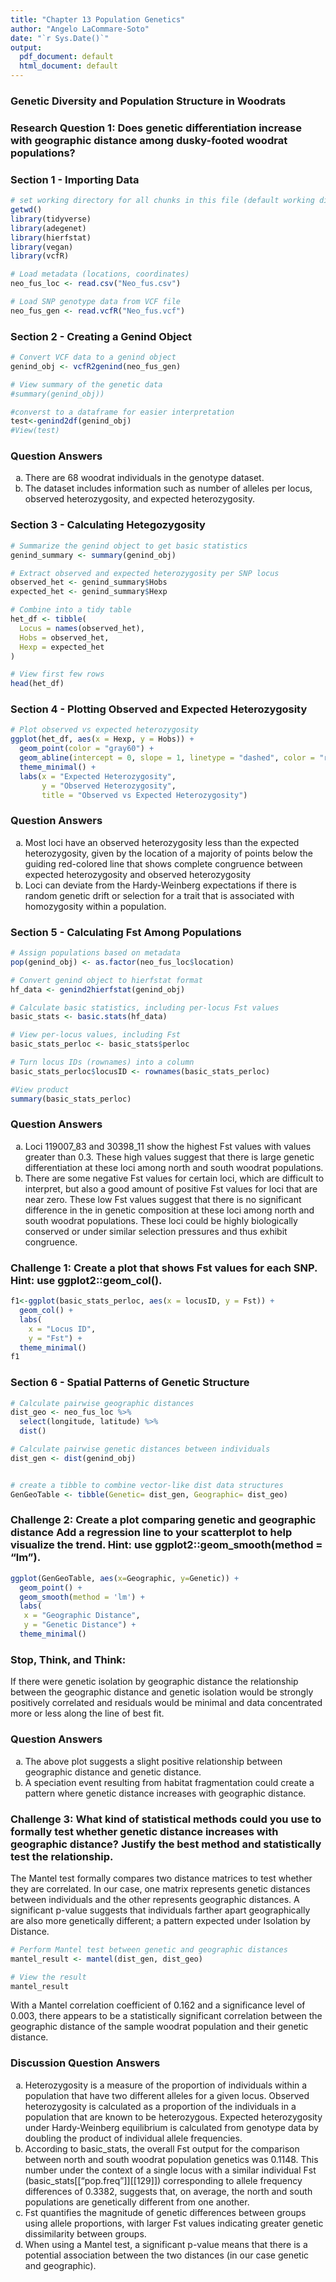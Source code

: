 ```yaml
---
title: "Chapter 13 Population Genetics"
author: "Angelo LaCommare-Soto"
date: "`r Sys.Date()`"
output:
  pdf_document: default
  html_document: default
---
```


### Genetic Diversity and Population Structure in Woodrats

### Research Question 1:  Does genetic differentiation increase with geographic distance among dusky-footed woodrat populations?

### Section 1 - Importing Data

```r
# set working directory for all chunks in this file (default working directory is wherever Rmd file is)
getwd()
library(tidyverse)
library(adegenet)
library(hierfstat)
library(vegan)
library(vcfR)
```

```r
# Load metadata (locations, coordinates)
neo_fus_loc <- read.csv("Neo_fus.csv")

# Load SNP genotype data from VCF file
neo_fus_gen <- read.vcfR("Neo_fus.vcf")
```

### Section 2 - Creating a Genind Object

```r
# Convert VCF data to a genind object
genind_obj <- vcfR2genind(neo_fus_gen)

# View summary of the genetic data
#summary(genind_obj))

#converst to a dataframe for easier interpretation
test<-genind2df(genind_obj)
#View(test)
```

### Question Answers
a. There are 68 woodrat individuals in the genotype dataset. 
b. The dataset includes information such as number of alleles per locus, observed heterozygosity, and expected heterozygosity.

### Section 3 - Calculating Hetegozygosity

```r
# Summarize the genind object to get basic statistics
genind_summary <- summary(genind_obj)

# Extract observed and expected heterozygosity per SNP locus
observed_het <- genind_summary$Hobs
expected_het <- genind_summary$Hexp

# Combine into a tidy table
het_df <- tibble(
  Locus = names(observed_het),
  Hobs = observed_het,
  Hexp = expected_het
)

# View first few rows
head(het_df)
```

### Section 4 - Plotting Observed and Expected Heterozygosity

```r
# Plot observed vs expected heterozygosity
ggplot(het_df, aes(x = Hexp, y = Hobs)) +
  geom_point(color = "gray60") +
  geom_abline(intercept = 0, slope = 1, linetype = "dashed", color = "red") +
  theme_minimal() +
  labs(x = "Expected Heterozygosity", 
       y = "Observed Heterozygosity",
       title = "Observed vs Expected Heterozygosity")
```

### Question Answers
a. Most loci have an observed heterozygosity less than the expected heterozygosity, given by the location of a majority of points below the guiding red-colored line that shows complete congruence between expected heterozygosity and observed heterozygosity
b. Loci can deviate from the Hardy-Weinberg expectations if there is random genetic drift or selection for a trait that is associated with homozygosity within a population.

### Section 5 - Calculating Fst Among Populations

```r
# Assign populations based on metadata
pop(genind_obj) <- as.factor(neo_fus_loc$location)

# Convert genind object to hierfstat format
hf_data <- genind2hierfstat(genind_obj)

# Calculate basic statistics, including per-locus Fst values
basic_stats <- basic.stats(hf_data)

# View per-locus values, including Fst
basic_stats_perloc <- basic_stats$perloc

# Turn locus IDs (rownames) into a column
basic_stats_perloc$locusID <- rownames(basic_stats_perloc)

#View product
summary(basic_stats_perloc)
```

### Question Answers
a. Loci 119007_83 and 30398_11 show the highest Fst values with values greater than 0.3. These high values suggest that there is large genetic differentiation at these loci among north and south woodrat populations.
b. There are some negative Fst values for certain loci, which are difficult to interpret, but also a good amount of positive Fst values for loci that are near zero. These low Fst values suggest that there is no significant difference in the in genetic composition at these loci among north and south woodrat populations. These loci could be highly biologically conserved or under similar selection pressures and thus exhibit congruence.

### Challenge 1: Create a plot that shows Fst values for each SNP. Hint: use ggplot2::geom_col().

```r
f1<-ggplot(basic_stats_perloc, aes(x = locusID, y = Fst)) +
  geom_col() +
  labs(
    x = "Locus ID",
    y = "Fst") +
  theme_minimal()
f1
```

### Section 6 - Spatial Patterns of Genetic Structure

```r
# Calculate pairwise geographic distances
dist_geo <- neo_fus_loc %>%
  select(longitude, latitude) %>%
  dist()

# Calculate pairwise genetic distances between individuals
dist_gen <- dist(genind_obj)


# create a tibble to combine vector-like dist data structures
GenGeoTable <- tibble(Genetic= dist_gen, Geographic= dist_geo)

```

### Challenge 2: Create a plot comparing genetic and geographic distance Add a regression line to your scatterplot to help visualize the trend. Hint: use ggplot2::geom_smooth(method = "lm").

```r
ggplot(GenGeoTable, aes(x=Geographic, y=Genetic)) +
  geom_point() +
  geom_smooth(method = 'lm') +
  labs(
   x = "Geographic Distance",
   y = "Genetic Distance") +
  theme_minimal()
```

### Stop, Think, and Think:
If there were genetic isolation by geographic distance the relationship between the geographic distance and genetic isolation would be strongly positively correlated and residuals would be minimal and data concentrated more or less along the line of best fit.

### Question Answers
a. The above plot suggests a slight positive relationship between geographic distance and genetic distance.
b. A speciation event resulting from habitat fragmentation could create a pattern where genetic distance increases with geographic distance.

### Challenge 3: What kind of statistical methods could you use to formally test whether genetic distance increases with geographic distance? Justify the best method and statistically test the relationship.

The Mantel test formally compares two distance matrices to test whether they are correlated. In our case, one matrix represents genetic distances between individuals and the other represents geographic distances. A significant p-value suggests that individuals farther apart geographically are also more genetically different; a pattern expected under Isolation by Distance.

```r
# Perform Mantel test between genetic and geographic distances
mantel_result <- mantel(dist_gen, dist_geo)

# View the result
mantel_result
```

With a Mantel correlation coefficient of 0.162 and a significance level of 0.003, there appears to be a statistically significant correlation between the geographic distance of the sample woodrat population and their genetic distance.

### Discussion Question Answers
a. Heterozygosity is a measure of the proportion of individuals within a population that have two different alleles for a given locus. Observed heterozygosity is calculated as a proportion of the individuals in a population that are known to be heterozygous. Expected heterozygosity under Hardy-Weinberg equilibrium is calculated from genotype data by doubling the product of individual allele frequencies.
b. According to basic_stats, the overall Fst output for the comparison between north and south woodrat population genetics was 0.1148. This number under the context of a single locus with a similar individual Fst (basic_stats[["pop.freq"]][[129]]) corresponding to allele frequency differences of 0.3382, suggests that, on average, the north and south populations are genetically different from one another.
c. Fst quantifies the magnitude of genetic differences between groups using allele proportions, with larger Fst values indicating greater genetic dissimilarity between groups.
d. When using a Mantel test, a significant p-value means that there is a potential association between the two distances (in our case genetic and geographic).

